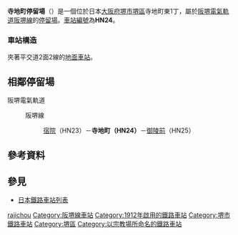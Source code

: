 {{日本車站資訊
|公司色     = #008040
|文字色     = 
|站名       = 寺地町停留場
|圖片       = <!-- 檔案不存在 寺地町停留場.jpg -->
|圖片說明   = 濱寺站前方向月台（左）、惠美須町方向月台（右）
|日文原名   = 寺地町
|平假名     = てらぢちょう
|羅馬拼音   = TERAJICHŌ
|電報略號   = 
|所在地     = {{JPN}}[[大阪府|大阪府]][[堺市|堺市]][[堺區|堺區]]寺地町東1丁
|座標       = {{coord|34|34|24.26|N|135|28|8.98|E|type:railwaystation_region:JP-27|display=inline,title}}
|車站構造   = 地面車站
|月台配置   = 對向式 2面2線
|啟用年月日 = 1912年（明治45年）3月5日
|廢站年月日 = 
|乘客人數   = 
|上下車人次 = 
|統計年度   = 
|轉車       = 
|備註       = 
|adjacent = {{Adjacent stations|system=阪堺電氣軌道|line=阪堺線|left=宿院|right=御陵前|note-left=HN23<br />0.4km|note-mid=<span style="background-color:#ffffff; color:#000000; border:1px solid #000000; text-align:center;"> HN24 </span><br />距離[[惠美須町站|惠美須町]]9.8km<br />距離[[天王寺站|天王寺站前]]9.6km|note-right=HN25<br />0.4km}}
}}
'''寺地町停留場'''（{{jpn|j=寺地町停留場|hg=てらぢちょうていりゅうじょう|rm=Terajichō teiryūjō|f=y}}）是一個位於日本[[大阪府|大阪府]][[堺市|堺市]][[堺區|堺區]]寺地町東1丁，屬於[[阪堺電氣軌道|阪堺電氣軌道]][[阪堺線|阪堺線]]的[[鐵路車站|停留場]]。[[車站編號|車站編號]]為'''HN24'''。

=== 車站構造 ===
夾著平交道2面2線的[[地面車站|地面車站]]。

== 相鄰停留場 ==
; 阪堺電氣軌道
: {{Color|green|■}}阪堺線
:: [[宿院停留場|宿院]]（HN23）－'''寺地町（HN24）'''－[[御陵前停留場|御陵前]]（HN25）

== 參考資料 ==
{{Reflist}}

== 參見 ==
* [[日本鐵路車站列表|日本鐵路車站列表]]

{{阪堺線}}
{{DEFAULTSORT:Terajicho}}
[[Category:日本鐵路車站_Te|rajichou]]
[[Category:阪堺線車站|Category:阪堺線車站]]
[[Category:1912年啟用的鐵路車站|Category:1912年啟用的鐵路車站]]
[[Category:堺市鐵路車站|Category:堺市鐵路車站]]
[[Category:堺區|Category:堺區]]
[[Category:以宗教場所命名的鐵路車站|Category:以宗教場所命名的鐵路車站]]